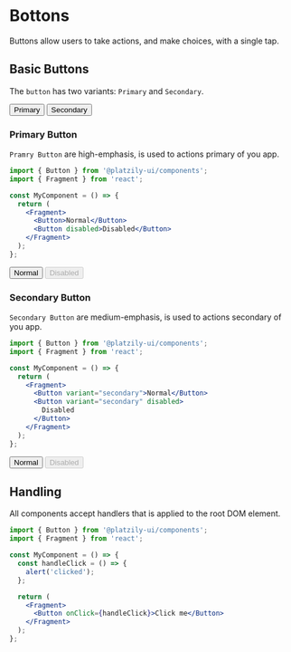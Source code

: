 
# Bottons

Buttons allow users to take actions, and make choices, with a single tap.

## Basic Buttons

The `button` has two variants: `Primary` and `Secondary`.

<div style={{ display: 'grid', gridTemplateColumns: 'auto auto', justifyContent: 'center' }}>
  <Button>Primary</Button>
  <Button variant="secondary">Secondary</Button>
</div>

### Primary Button

`Pramry Button` are high-emphasis, is used to actions primary of you app.

```jsx
import { Button } from '@platzily-ui/components';
import { Fragment } from 'react';

const MyComponent = () => {
  return (
    <Fragment>
      <Button>Normal</Button>
      <Button disabled>Disabled</Button>
    </Fragment>
  );
};
```

<div style={{ display: 'grid', gridTemplateColumns: 'auto auto', justifyContent: 'center' }}>
  <Button>Normal</Button>
  <Button disabled>Disabled</Button>
</div>

### Secondary Button

`Secondary Button` are medium-emphasis, is used to actions secondary of you app.

```jsx
import { Button } from '@platzily-ui/components';
import { Fragment } from 'react';

const MyComponent = () => {
  return (
    <Fragment>
      <Button variant="secondary">Normal</Button>
      <Button variant="secondary" disabled>
        Disabled
      </Button>
    </Fragment>
  );
};
```

<div style={{ display: 'grid', gridTemplateColumns: 'auto auto', justifyContent: 'center' }}>
  <Button variant="secondary">Normal</Button>
  <Button variant="secondary" disabled>
    Disabled
  </Button>
</div>

## Handling

All components accept handlers that is applied to the root DOM element.

```jsx
import { Button } from '@platzily-ui/components';
import { Fragment } from 'react';

const MyComponent = () => {
  const handleClick = () => {
    alert('clicked');
  };

  return (
    <Fragment>
      <Button onClick={handleClick}>Click me</Button>
    </Fragment>
  );
};
```
